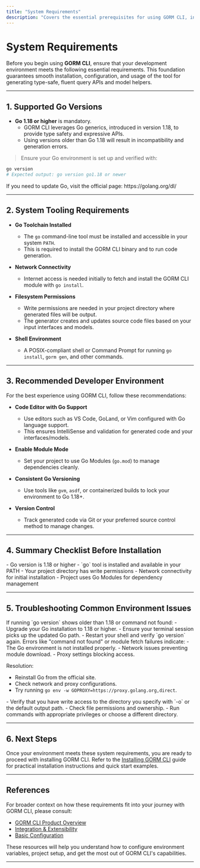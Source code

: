 ```yaml
---
title: "System Requirements"
description: "Covers the essential prerequisites for using GORM CLI, including supported Go versions (1.18+ for generics), necessary system tooling, and recommendations for optimal developer environments. Ensures users have a ready foundation before proceeding with installation."
---
```


# System Requirements

Before you begin using **GORM CLI**, ensure that your development environment meets the following essential requirements. This foundation guarantees smooth installation, configuration, and usage of the tool for generating type-safe, fluent query APIs and model helpers.

---

## 1. Supported Go Versions

- **Go 1.18 or higher** is mandatory.
  - GORM CLI leverages Go generics, introduced in version 1.18, to provide type safety and expressive APIs.
  - Using versions older than Go 1.18 will result in incompatibility and generation errors.

> Ensure your Go environment is set up and verified with:

```bash
go version
# Expected output: go version go1.18 or newer
```

<Tip>
If you need to update Go, visit the official page: https://golang.org/dl/
</Tip>

---

## 2. System Tooling Requirements

- **Go Toolchain Installed**
  - The `go` command-line tool must be installed and accessible in your system `PATH`.
  - This is required to install the GORM CLI binary and to run code generation.

- **Network Connectivity**
  - Internet access is needed initially to fetch and install the GORM CLI module with `go install`.

- **Filesystem Permissions**
  - Write permissions are needed in your project directory where generated files will be output.
  - The generator creates and updates source code files based on your input interfaces and models.

- **Shell Environment**
  - A POSIX-compliant shell or Command Prompt for running `go install`, `gorm gen`, and other commands.

---

## 3. Recommended Developer Environment

For the best experience using GORM CLI, follow these recommendations:

- **Code Editor with Go Support**
  - Use editors such as VS Code, GoLand, or Vim configured with Go language support.
  - This ensures IntelliSense and validation for generated code and your interfaces/models.

- **Enable Module Mode**
  - Set your project to use Go Modules (`go.mod`) to manage dependencies cleanly.

- **Consistent Go Versioning**
  - Use tools like `gvm`, `asdf`, or containerized builds to lock your environment to Go 1.18+.

- **Version Control**
  - Track generated code via Git or your preferred source control method to manage changes.

---

## 4. Summary Checklist Before Installation

<Check>
- Go version is 1.18 or higher
- `go` tool is installed and available in your PATH
- Your project directory has write permissions
- Network connectivity for initial installation
- Project uses Go Modules for dependency management
</Check>

---

## 5. Troubleshooting Common Environment Issues

<AccordionGroup title="Common Problems & Solutions">
<Accordion title="Go Version Is Too Low or Undefined">
If running `go version` shows older than 1.18 or command not found:
- Upgrade your Go installation to 1.18 or higher.
- Ensure your terminal session picks up the updated Go path.
- Restart your shell and verify `go version` again.
</Accordion>

<Accordion title="Cannot Run `go install` or `gorm gen`">
Errors like "command not found" or module fetch failures indicate:
- The Go environment is not installed properly.
- Network issues preventing module download.
- Proxy settings blocking access.

Resolution:
- Reinstall Go from the official site.
- Check network and proxy configurations.
- Try running `go env -w GOPROXY=https://proxy.golang.org,direct`.
</Accordion>

<Accordion title="Permission Denied Writing Generated Files">
- Verify that you have write access to the directory you specify with `-o` or the default output path.
- Check file permissions and ownership.
- Run commands with appropriate privileges or choose a different directory.
</Accordion>
</AccordionGroup>

---

## 6. Next Steps

Once your environment meets these system requirements, you are ready to proceed with installing GORM CLI. Refer to the [Installing GORM CLI](/getting-started/onboarding-core/installing-gorm-cli) guide for practical installation instructions and quick start examples.


---

## References

For broader context on how these requirements fit into your journey with GORM CLI, please consult:

- [GORM CLI Product Overview](/overview/introduction-core-concepts/product-overview)
- [Integration & Extensibility](/overview/architecture-features-integration/integration-and-extensibility)
- [Basic Configuration](/getting-started/onboarding-core/basic-configuration)

These resources will help you understand how to configure environment variables, project setup, and get the most out of GORM CLI's capabilities.

---